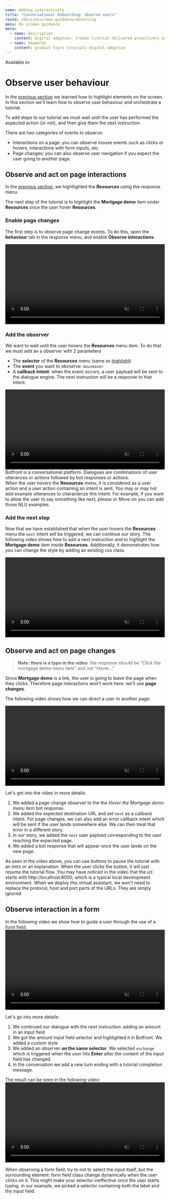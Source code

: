 ```yaml
---
name: Adding interactivity
title: "Conversational Onboarding: observe users"
route: /docs/onscreen-guidance/observing
menu: On screen guidance
meta:
  - name: description
    content: Digital adoption. Create tutorial delivered proactively or on demand
  - name: keywords
    content: product tours tutorials digital adoption
---
```




Available in: <Premium plan="Botfront Cloud" /> <Premium plan="Botfront Enterprise" />

# Observe user behaviour

In the [previous section](/docs/onscreen-guidance/highlighting) we learned how to highlight elements on the screen.
In this section we'll learn how to observe user behaviour and orchestrate a tutorial.

To add steps to our tutorial we must wait until the user has performed the expected action (or not), and then give them the next instruction.

There are two categories of events to observe:

- Interactions on a page: you can observe mouse events such as clicks or hovers, interactions with form inputs, etc.
- Page changes: you can also observe user navigation if you expect the user going to another page.

## Observe and act on page interactions

In the [previous section](/docs/onscreen-guidance/highlighting), we hightlighted the **Resources** using the response menu.

The next step of the tutorial is to highlight the **Mortgage demo** item under **Resources** once the user hover **Resources**.


### Enable page changes

The first step is to observe page change events. To do this, open the **behaviour** tab in the response menu, and enable **Observe interactions**.

<video autoplay muted loop width="100%" controls>
  <source src="../../videos/guiding_observe_interactions.m4v" type="video/mp4"/>
  Your browser does not support the video tag.
</video>

### Add the observer

We want to wait until the user hovers the **Resources** menu item. To do that we must add an a observer with 2 parameters

- The **selector** of the **Resources** menu (same as [highlight](/docs/onscreen-guidance/highlighting))
- The **event** you want to obvserve: `mouseover`
- A **callback intent**: when the event occurs, a user payload will be sent to the dialogue engine. The next instruction will be a response to that intent.

<video autoplay muted loop width="100%" controls>
  <source src="../../videos/guiding_observe_interactions_2.m4v" type="video/mp4"/>
  Your browser does not support the video tag.
</video>

<Important type='info' title="Understanding callback intent">
  Botfront is a conversational platform. Dialogues are combinations of user utterances or actions followed by bot responses or actions.
  <br />
  When the user hovers the <strong>Resources</strong> menu, it is considered as a user action and a user action containing an intent is sent. You may or may not add example utterances to characterize this intent. For example, if you want to allow the user to say something like <i>next, please</i> or <i>Move on</i> you can add those NLU examples.
</Important>

### Add the next step

Now that we have established that when the user hovers the **Resources** menu the `next` intent will be triggered, we can continue our story.
The following video shows how to add a next instruction and to highlight the **Mortgage demo** item inside **Resources**.
Additionally, it demonstrates how you can change the style by adding an existing css class.

<video autoplay muted loop width="100%" controls>
  <source src="../../videos/guiding_observe_interactions_3.m4v" type="video/mp4"/>
  Your browser does not support the video tag.
</video>

## Observe and act on page changes

> **Note: there is a typo in the video**: the response should be "Click the mortgage demo menu item" and not "Hover..."

Since **Mortgage demo** is a link, the user is going to leave the page when they clicks. Therefore page interactions won't work here: we'll use **page changes**.

The following video shows how we can direct a user to another page:

<video autoplay muted loop width="100%" controls>
  <source src="../../videos/guiding_observe_interactions_4.m4v" type="video/mp4"/>
  Your browser does not support the video tag.
</video>

Let's get into the video in more details:

1. We added a page change observer to the the _Hover the Mortgage demo menu item_ bot response.
2. We added the expected destination URL and set `next` as a callback intent. For page changes, we can also add an error callback intent which will be sent if the user lands somewhere else. We can then treat that error in a different story.
3. In our story, we added the `next` user payload corresponding to the user reaching the expected page.
4. We added a bot response that will appear once the user lands on the new page.

<Important type='tip' title='Using buttons in tutorials'>
  As seen in the video above, you can use buttons to pause the tutorial with an intro or an explanation. When the user clicks the button, it will just resume the tutorial flow.
</Important>

<Important type='info' title='Working with different environments'>
  You may have noticed in the video that the url starts with <block>http://localhost:8000</block>, which is a typical local development environment.
  When we deploy this virtual assistant, we won't need to replace the protocol, host and port parts of the URLs. They are simply ignored
</Important>

## Observe interaction in a form

In the following video we show how to guide a user through the use of a form field:
<video autoplay muted loop width="100%" controls>
  <source src="../../videos/guiding_observe_interactions_5.m4v" type="video/mp4"/>
  Your browser does not support the video tag.
</video>

Let's go into more details:

1. We continued our dialogue with the next instruction: adding an amount in an input field
2. We got the amount input field selector and highlighted it in Botfront. We added a custom style
3. We added an observer **on the same selector**. We selected `onchange` which is triggered when the user hits **Enter** after the content of the input field has changed.
4. In the conversation we add a new turn ending with a tutorial completion message.

The result can be seen in the following video:
<video autoplay muted loop width="100%" controls>
  <source src="../../videos/guiding_observe_interactions_6.m4v" type="video/mp4"/>
  Your browser does not support the video tag.
</video>

<Important type='tip' title='Form field selectors'>
  When observing a form field, try to not to select the input itself, but the surrounding element: form field class change dynamically when the user clicks on it. This might make your selector ineffective once the user starts typing. 
  in our example, we picked a selector containing both the label and the input field.
</Important>